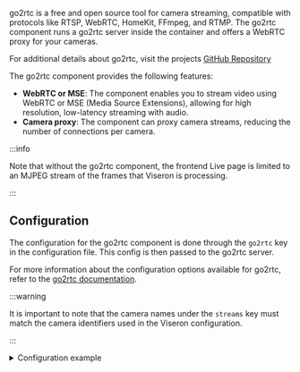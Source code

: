

<ComponentHeader meta={ComponentMetadata} />

go2rtc is a free and open source tool for camera streaming, compatible with protocols like RTSP, WebRTC, HomeKit, FFmpeg, and RTMP.
The go2rtc component runs a go2rtc server inside the container and offers a WebRTC proxy for your cameras.

For additional details about go2rtc, visit the projects [GitHub Repository](https://github.com/AlexxIT/go2rtc/)

The go2rtc component provides the following features:

- **WebRTC or MSE**: The component enables you to stream video using WebRTC or MSE (Media Source Extensions), allowing for high resolution, low-latency streaming with audio.
- **Camera proxy**: The component can proxy camera streams, reducing the number of connections per camera.

:::info

Note that without the go2rtc component, the frontend Live page is limited to an MJPEG stream of the frames that Viseron is processing.

:::

## Configuration

The configuration for the go2rtc component is done through the `go2rtc` key in the configuration file.
This config is then passed to the go2rtc server.

For more information about the configuration options available for go2rtc, refer to the [go2rtc documentation](https://github.com/AlexxIT/go2rtc?tab=readme-ov-file#module-streams).

:::warning

It is important to note that the camera names under the `streams` key must match the camera identifiers used in the Viseron configuration.

:::

<details>
  <summary>Configuration example</summary>

```yaml
go2rtc:
  api:
    origin: "*"
  streams:
    camera_one:
      - rtsp://user:pass@192.168.XX.X:554/Streaming/Channels/101/
    camera_two:
      - rtsp://user:pass@192.168.XX.X:554/Streaming/Channels/101/

  webrtc:
    candidates:
      - 192.168.XX.X:8555
      - stun:8555

  log:
    level: debug
```

</details>

<ComponentConfiguration meta={ComponentMetadata} config={config} />

<ComponentTroubleshooting meta={ComponentMetadata} />
